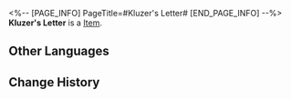 <%-- [PAGE_INFO]
PageTitle=#Kluzer's Letter#
[END_PAGE_INFO] --%>
{{Item Infobox
|title       = Kluzer's Letter
|id          = 140097
|image       = Item Kluzer's Letter.png
|type        = 
|invCategory = Missions
|rarity      = 3
|effect      = 
|description = Old letters that Kluzer carries around.
}}
{{Description|1=''"He didn't have the time to post them... maybe he didn't need to anymore..."''}}
'''Kluzer's Letter''' is a [[Item]].

==Other Languages==
{{Other Languages
|en   = Kluzer's Letter
|zhs  = 科鲁泽的信件
|zht  = 科魯澤的信件
|ja   = コルゼの手紙
|ko   = 클루저의 편지
|es   = Carta de Kluzer
|fr   = Lettre de Kluzer
|ru   = Письмо Клузера
|th   = จดหมายของ Kluzer
|vi   = Thư Của Kluzer
|de   = Kluzers Brief
|id   = Surat Kluzer
|pt   = Carta de Kluzer
}}

==Change History==
{{Change History|2.0}}